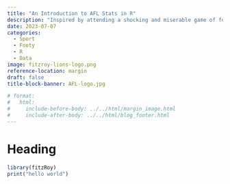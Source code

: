 ```yaml
---
title: "An Introduction to AFL Stats in R"
description: "Inspired by attending a shocking and miserable game of football."
date: 2023-07-07
categories: 
  - Sport
  - Footy
  - R
  - Data
image: fitzroy-lions-logo.png
reference-location: margin
draft: false
title-block-banner: AFL-logo.jpg

# format:
#   html:
#     include-before-body: ../../html/margin_image.html
#     include-after-body: ../../html/blog_footer.html
---
```


# Heading


```r
library(fitzRoy)
print("hello world")
```

